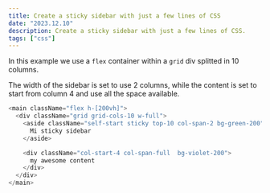 ```yaml
---
title: Create a sticky sidebar with just a few lines of CSS
date: "2023.12.10"
description: Create a sticky sidebar with just a few lines of CSS.
tags: ["css"]
---
```


In this example we use a `flex` container within a `grid` div splitted in 10 columns.

The width of the sidebar is set to use 2 columns, while the content is set to start from column 4 and use all the space available.

```js
<main className="flex h-[200vh]">
  <div className="grid grid-cols-10 w-full">
    <aside className="self-start sticky top-10 col-span-2 bg-green-200">
      Mi sticky sidebar
    </aside>

    <div className="col-start-4 col-span-full  bg-violet-200">
      my awesome content
    </div>
  </div>
</main>
```
